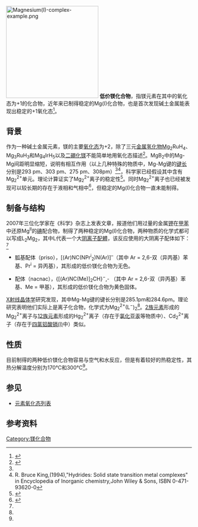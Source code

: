 [[File:Magnesium(I)-complex-example.png|250px]]
'''低价镁化合物'''，指镁元素在其中的氧化态为+1的化合物，近年来已制得稳定的Mg(I)化合物，也是首次发现碱土金属能表现出稳定的+1氧化态<ref name="Green">{{Cite journal|title=Stable Magnesium(I) Compounds with Mg-Mg Bonds|url=https://www.science.org/doi/10.1126/science.1150856|last=Green|first=Shaun P.|last2=Jones|first2=Cameron|date=2007-12-14|journal=Science|issue=5857|doi=10.1126/science.1150856|volume=318|pages=1754–1757|language=en|issn=0036-8075|pmid=17991827|last3=Stasch|first3=Andreas}}</ref>。

==背景==
作为一种碱土金属元素，镁的主要[[氧化态|氧化态]]为+2，除了三元[[氢化物|金属氢化物]]Mg<sub>2</sub>RuH<sub>4</sub>、Mg<sub>3</sub>RuH<sub>3</sub>和Mg<sub>4</sub>IrH<sub>5</sub>以及[[二硼化镁|二硼化镁]]不能简单地用氧化态描述<ref name="King">{{Cite journal|title=Chemical bonding topology of superconductors. 5. The similarities between magnesium diboride and cuprate superconductors and the role of subvalent magnesium|url=https://linkinghub.elsevier.com/retrieve/pii/S027753870201183X|last=King|first=R.Bruce|date=2002-10|journal=Polyhedron|issue=23|doi=10.1016/S0277-5387(02)01183-X|volume=21|pages=2347–2350|language=en}}</ref>。MgB<sub>2</sub>中的Mg-Mg间距明显缩短，说明有相互作用（以上几种特殊的物质中，Mg-Mg键的[[键长|键长]]分别是293 pm、303 pm、275 pm、308pm）<ref name="King" /><ref>R. Bruce King,(1994),"Hydrides: Solid state transition metal complexes" in Encyclopedia of Inorganic chemistry,John Wiley & Sons, ISBN 0-471-93620-0</ref>，科学家已经假设其中含有Mg<sub>2</sub><sup>2+</sup>单元。理论计算证实了Mg<sub>2</sub><sup>2+</sup>离子的稳定性<ref>{{Cite journal|title=Mg22+: a long-lived metastable dication|url=https://linkinghub.elsevier.com/retrieve/pii/S0009261404009650|last=Hogreve|first=H.|date=2004-08|journal=Chemical Physics Letters|issue=1-3|doi=10.1016/j.cplett.2004.06.099|volume=394|pages=32–36|language=en}}</ref>。同时Mg<sub>2</sub><sup>2+</sup>离子也已经被发现可以较长期的存在于液相和气相中<ref>{{Cite journal|title=Cluster ions ejected from an Li-Mg alloy liquid metal ion source: Observation of MG 2 2+ and MG 3 2+|url=https://pubs.acs.org/doi/10.1016/1044-0305%2891%2980063-D|last=Saito|first=Yahachi|last2=Ishida|first2=Toshiyuki|date=1991-01-01|journal=Journal of the American Society for Mass Spectrometry|issue=1|doi=10.1016/1044-0305(91)80063-D|volume=2|pages=76–80|language=en|issn=1044-0305|last3=Noda|first3=Tamotsu}}</ref>，但稳定的Mg(I)化合物一直未能制得。

==制备与结构==
2007年三位化学家在《科学》杂志上发表文章，报道他们用过量的金属[[钾|钾]]在[[甲苯|甲苯]]中还原Mg<sup>II</sup>的[[碘|碘]]配合物，制得了两种稳定的Mg(I)化合物，两种物质的化学式都可以写成L<sub>2</sub>Mg<sub>2</sub>，其中L代表一个大[[阴离子|阴离子]][[配體|配體]]，该反应使用的大阴离子配体如下：<ref name="Green" />

* 胍基配体（priso），[(Ar)NC(NPr<sup>i</sup><sub>2</sub>)N(Ar)]<sup>–</sup>（其中 Ar = 2,6-双（异丙基）苯基、Pr<sup>i</sup> = 异丙基），其形成的低价镁化合物为无色。
* {{le|酮亚胺|NacNac}}配体（nacnac），{[(Ar)NC(Me)]<sub>2</sub>CH}<sup>−</sup>,- （其中 Ar = 2,6-双（异丙基）苯基、Me = 甲基），其形成的低价镁化合物为黄色固体。

[[X射线晶体学|X射线晶体学]]研究发现，其中Mg-Mg键的键长分别是285.1pm和284.6pm。理论研究表明他们实际上是离子化合物，化学式为Mg<sub>2</sub><sup>2+</sup>(L<sup>−</sup>)<sub>2</sub><ref name="Green" />。[[碱土金属|2族元素]]形成的Mg<sub>2</sub><sup>2+</sup>离子与[[12族元素|12族元素]]形成的Hg<sub>2</sub><sup>2+</sup>离子（存在于[[氯化亚汞|氯化亚汞]]等物质中）、Cd<sub>2</sub><sup>2+</sup>离子（存在于[[四氯铝酸镉(I)|四氯铝酸镉(I)]]中）类似。

==性质==
目前制得的两种低价镁化合物容易与空气和水反应，但是有着较好的热稳定性，其热分解温度分别为170℃和300℃<ref name="Green" />。

== 参见 ==
*[[元素氧化态列表|元素氧化态列表]]

== 参考资料 ==
{{reflist}}

{{元素化合物专题}}

[[Category:镁化合物|Category:镁化合物]]